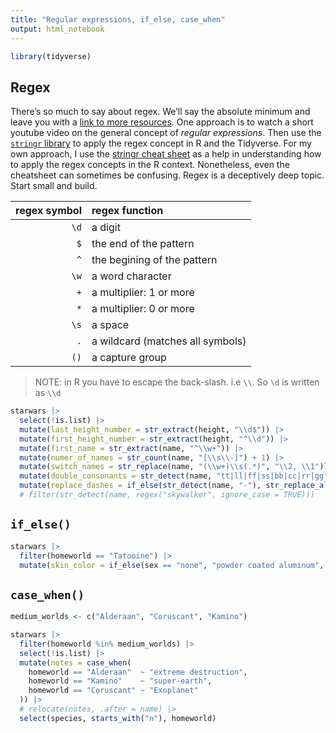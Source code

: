 ```yaml
---
title: "Regular expressions, if_else, case_when"
output: html_notebook
---
```


```r
library(tidyverse)
```


## Regex

There's so much to say about regex.  We'll say the absolute minimum and leave you with a [link to more resources](https://cs.lmu.edu/~ray/notes/regex/).  One approach is to watch a short youtube video on the general concept of _regular expressions_.  Then use the [`stringr` library](https://stringr.tidyverse.org) to apply the regex concept in R and the Tidyverse.  For my own approach, I use the [stringr cheat sheet](https://raw.githubusercontent.com/rstudio/cheatsheets/main/strings.pdf) as a help in understanding how to apply the regex concepts in the R context.  Nonetheless, even the cheatsheet can sometimes be confusing.  Regex is a deceptively deep topic.  Start small and build.  

regex symbol | regex function
---:|:---  
`\d` | a digit  
`$` | the end of the pattern  
`^` | the begining of the pattern  
`\w` | a word character  
`+` | a multiplier:  1 or more 
`*` | a multiplier:  0 or more 
`\s` | a space  
`.` | a wildcard  (matches all symbols)
`()` | a capture group  

> NOTE: in R you have to escape the back-slash.  i.e `\\`.  So `\d` is written as `\\d`

```r
starwars |> 
  select(!is.list) |>
  mutate(last_height_number = str_extract(height, "\\d$")) |> 
  mutate(first_height_number = str_extract(height, "^\\d")) |> 
  mutate(first_name = str_extract(name, "^\\w+")) |> 
  mutate(numer_of_names = str_count(name, "[\\s\\-]") + 1) |> 
  mutate(switch_names = str_replace(name, "(\\w+)\\s(.*)", "\\2, \\1")) |> 
  mutate(double_consonants = str_detect(name, "tt|ll|ff|ss|bb|cc|rr|gg")) |>
  mutate(replace_dashes = if_else(str_detect(name, "-"), str_replace_all(name, "-", " FOO "), "")) #|> 
  # filter(str_detect(name, regex("skywalker", ignore_case = TRUE)))
```


## `if_else()`

```r
starwars |>
  filter(homeworld == "Tatooine") |>
  mutate(skin_color = if_else(sex == "none", "powder coated aluminum", skin_color ))
```

## `case_when()`

```r
medium_worlds <- c("Alderaan", "Coruscant", "Kamino")

starwars |>
  filter(homeworld %in% medium_worlds) |>
  select(!is.list) |>
  mutate(notes = case_when(
    homeworld == "Alderaan"  ~ "extreme destruction",
    homeworld == "Kamino"    ~ "super-earth",
    homeworld == "Coruscant" ~ "Exoplanet"
  )) |>
  # relocate(notes, .after = name) |>
  select(species, starts_with("n"), homeworld)
```

